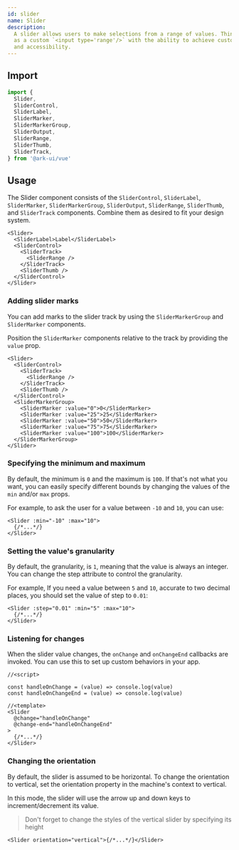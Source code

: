 ```yaml
---
id: slider
name: Slider
description:
  A slider allows users to make selections from a range of values. Think of it
  as a custom `<input type='range'/>` with the ability to achieve custom styling
  and accessibility.
---
```


## Import

```ts
import {
  Slider,
  SliderControl,
  SliderLabel,
  SliderMarker,
  SliderMarkerGroup,
  SliderOutput,
  SliderRange,
  SliderThumb,
  SliderTrack,
} from '@ark-ui/vue'
```

## Usage

The Slider component consists of the `SliderControl`, `SliderLabel`,
`SliderMarker`, `SliderMarkerGroup`, `SliderOutput`, `SliderRange`,
`SliderThumb`, and `SliderTrack` components. Combine them as desired to fit your
design system.

```tsx
<Slider>
  <SliderLabel>Label</SliderLabel>
  <SliderControl>
    <SliderTrack>
      <SliderRange />
    </SliderTrack>
    <SliderThumb />
  </SliderControl>
</Slider>
```

### Adding slider marks

You can add marks to the slider track by using the `SliderMarkerGroup` and
`SliderMarker` components.

Position the `SliderMarker` components relative to the track by providing the
`value` prop.

```tsx
<Slider>
  <SliderControl>
    <SliderTrack>
      <SliderRange />
    </SliderTrack>
    <SliderThumb />
  </SliderControl>
  <SliderMarkerGroup>
    <SliderMarker :value="0">0</SliderMarker>
    <SliderMarker :value="25">25</SliderMarker>
    <SliderMarker :value="50">50</SliderMarker>
    <SliderMarker :value="75">75</SliderMarker>
    <SliderMarker :value="100">100</SliderMarker>
  </SliderMarkerGroup>
</Slider>
```

### Specifying the minimum and maximum

By default, the minimum is `0` and the maximum is `100`. If that's not what you
want, you can easily specify different bounds by changing the values of the
`min` and/or `max` props.

For example, to ask the user for a value between `-10` and `10`, you can use:

```tsx
<Slider :min="-10" :max="10">
  {/*...*/}
</Slider>
```

### Setting the value's granularity

By default, the granularity, is `1`, meaning that the value is always an
integer. You can change the step attribute to control the granularity.

For example, If you need a value between `5` and `10`, accurate to two decimal
places, you should set the value of step to `0.01`:

```tsx
<Slider :step="0.01" :min="5" :max="10">
  {/*...*/}
</Slider>
```

### Listening for changes

When the slider value changes, the `onChange` and `onChangeEnd` callbacks are
invoked. You can use this to set up custom behaviors in your app.

```tsx
//<script>

const handleOnChange = (value) => console.log(value)
const handleOnChangeEnd = (value) => console.log(value)

//<template>
<Slider
  @change="handleOnChange"
  @change-end="handleOnChangeEnd"
>
  {/*...*/}
</Slider>
```

### Changing the orientation

By default, the slider is assumed to be horizontal. To change the orientation to
vertical, set the orientation property in the machine's context to vertical.

In this mode, the slider will use the arrow up and down keys to
increment/decrement its value.

> Don't forget to change the styles of the vertical slider by specifying its
> height

```tsx
<Slider orientation="vertical">{/*...*/}</Slider>
```
